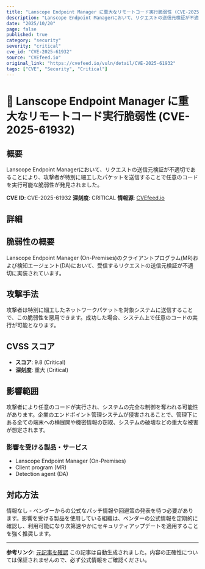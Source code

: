 ```yaml
---
title: "Lanscope Endpoint Manager に重大なリモートコード実行脆弱性 (CVE-2025-61932)"
description: "Lanscope Endpoint Managerにおいて、リクエストの送信元検証が不適切であることにより、攻撃者が特別に細工したパケットを送信することで任意のコードを実行可能な脆弱性が発見されました。"
date: "2025/10/20"
page: false
published: true
category: "security"
severity: "critical"
cve_id: "CVE-2025-61932"
source: "CVEfeed.io"
original_link: "https://cvefeed.io/vuln/detail/CVE-2025-61932"
tags: ["CVE", "Security", "Critical"]
---
```


# 🔴 Lanscope Endpoint Manager に重大なリモートコード実行脆弱性 (CVE-2025-61932)

## 概要

Lanscope Endpoint Managerにおいて、リクエストの送信元検証が不適切であることにより、攻撃者が特別に細工したパケットを送信することで任意のコードを実行可能な脆弱性が発見されました。

**CVE ID**: CVE-2025-61932
**深刻度**: CRITICAL
**情報源**: [CVEfeed.io](https://cvefeed.io/vuln/detail/CVE-2025-61932)

## 詳細

## 脆弱性の概要

Lanscope Endpoint Manager (On-Premises)のクライアントプログラム(MR)および検知エージェント(DA)において、受信するリクエストの送信元検証が不適切に実装されています。

## 攻撃手法

攻撃者は特別に細工したネットワークパケットを対象システムに送信することで、この脆弱性を悪用できます。成功した場合、システム上で任意のコードの実行が可能となります。

## CVSS スコア

- **スコア**: 9.8 (Critical)
- **深刻度**: 重大 (Critical)

## 影響範囲

攻撃者により任意のコードが実行され、システムの完全な制御を奪われる可能性があります。企業のエンドポイント管理システムが侵害されることで、管理下にある全ての端末への横展開や機密情報の窃取、システムの破壊などの重大な被害が想定されます。


### 影響を受ける製品・サービス

- Lanscope Endpoint Manager (On-Premises)
- Client program (MR)
- Detection agent (DA)


## 対応方法

情報なし - ベンダーからの公式なパッチ情報や回避策の発表を待つ必要があります。影響を受ける製品を使用している組織は、ベンダーの公式情報を定期的に確認し、利用可能になり次第速やかにセキュリティアップデートを適用することを強く推奨します。

---

**参考リンク**: [元記事を確認](https://cvefeed.io/vuln/detail/CVE-2025-61932)
この記事は自動生成されました。内容の正確性については保証されませんので、必ず公式情報をご確認ください。
